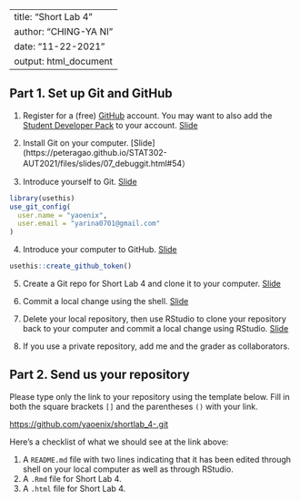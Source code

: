 ----
title: "Short Lab 4"
author: "CHING-YA NI"
date: "11-22-2021"
output: html_document
---


## Part 1. Set up Git and GitHub

1. Register for a (free) [GitHub](https://github.com/) account. You may want to also add the [Student Developer Pack](https://education.github.com/pack) to your account. [Slide](https://peteragao.github.io/STAT302-AUT2021/files/slides/07_debuggit.html#60)

2. Install Git on your computer. [Slide](https://peteragao.github.io/STAT302-AUT2021/files/slides/07_debuggit.html#54）

3. Introduce yourself to Git. [Slide](https://peteragao.github.io/STAT302-AUT2021/files/slides/07_debuggit.html#61)
```r
library(usethis)
use_git_config(
  user.name = "yaoenix",
  user.email = "yarina0701@gmail.com"
)
```

4. Introduce your computer to GitHub. [Slide](https://peteragao.github.io/STAT302-AUT2021/files/slides/07_debuggit.html#63)
```r
usethis::create_github_token()
```


5. Create a Git repo for Short Lab 4 and clone it to your computer. [Slide](https://peteragao.github.io/STAT302-AUT2021/files/slides/07_debuggit.html#66)

6. Commit a local change using the shell. [Slide](https://peteragao.github.io/STAT302-AUT2021/files/slides/07_debuggit.html#67)

7. Delete your local repository, then use RStudio to clone your repository back to your computer and commit a local change using RStudio. [Slide](https://peteragao.github.io/STAT302-AUT2021/files/slides/07_debuggit.html#71)

8. If you use a private repository, add me and the grader as collaborators.

## Part 2. Send us your repository

Please type only the link to your repository using the template below. Fill in both the square brackets `[]` and the parentheses `()` with your link.

[https://github.com/yaoenix/shortlab_4-.git](https://github.com/yaoenix/shortlab_4-.git)

Here's a checklist of what we should see at the link above:

1. A `README.md` file with two lines indicating that it has been edited through shell on your local computer as well as through RStudio.
2. A `.Rmd` file for Short Lab 4.
3. A `.html` file for Short Lab 4.